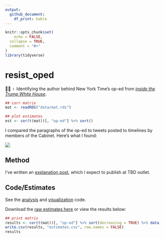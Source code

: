 ```yaml
---
output: 
  github_document: 
    df_print: kable
---
```


<!-- README.md is generated from README.Rmd. Please edit that file -->

```r
knitr::opts_chunk$set(
	echo = FALSE,
  collapse = TRUE,
  comment = "#>"
)
library(tidyverse)
```
# resist_oped

🕵🏽
♀️ Identifying the author behind New York Time's op-ed from [*inside the Trump White House*](https://www.nytimes.com/2018/09/05/opinion/trump-white-house-anonymous-resistance.html).

```r
## corr matrix
mat <- readRDS("data/mat.rds")

## plot estimates
est <- cor(t(mat))[, "op-ed"] %>% sort()
```

I compared the paragraphs of the op-ed to tweets posted to timelines by members of the Cabinet. Here's what I found:

<p style="align:center"><img src="plot.png"/></p>

## Method

I've written an [explanation post](resist-oped-text-similarity.md), which I expect to publish at TBD outlet.

## Code/Estimates

See the [analysis](R/data-twitter.R) and [visualization](R/plot.R) code.

Download the [raw estimates here](estimates.csv) or view the results below:

```r
## print matrix
results <- cor(t(mat))[, "op-ed"] %>% sort(decreasing = TRUE) %>% data.frame(author = names(.), r = ., stringsAsFactors = FALSE, row.names = NULL) %>% `names<-`(c("author", "r"))
write.csv(results, "estimates.csv", row.names = FALSE)
results
```
